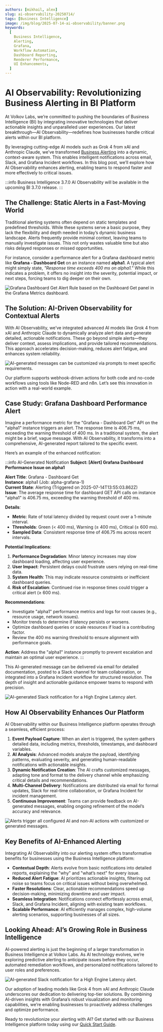 ```yaml
---
authors: [mikhail, alex]
slug: ai-observability-20250714/
tags: [Business Intelligence]
image: /img/blog/2025-07-14-ai-observability/banner.png
keywords:
  [
    Business Intelligence,
    Alerting,
    Grafana,
    Workflow Automation,
    Dashboard Reporting,
    Renderer Performance,
    UI Enhancements,
  ]
---
```



# AI Observability: Revolutionizing Business Alerting in BI Platform

At Volkov Labs, we’re committed to pushing the boundaries of Business Intelligence (BI) by integrating innovative technologies that deliver actionable insights and unparalleled user experiences. Our latest breakthrough—AI Observability—redefines how businesses handle critical alerts within our BI platform.

By leveraging cutting-edge AI models such as Grok 4 from xAI and Anthropic Claude, we’ve transformed [Business Alerting](/big/alerting/) into a dynamic, context-aware system. This enables intelligent notifications across email, Slack, and Grafana Incident workflows. In this blog post, we’ll explore how AI Observability enhances alerting, enabling teams to respond faster and more effectively to critical issues.

:::info Business Intelligence 3.7.0
AI Observability will be available in the upcoming BI 3.7.0 release.
:::

## The Challenge: Static Alerts in a Fast-Moving World

Traditional alerting systems often depend on static templates and predefined thresholds. While these systems serve a basic purpose, they lack the flexibility and depth needed in today’s dynamic business landscape. Alerts frequently provide minimal context, leaving teams to manually investigate issues. This not only wastes valuable time but also risks delayed responses or missed opportunities.

For instance, consider a performance alert for a Grafana dashboard metric like **Grafana - Dashboard Get** on an instance named **alpha1**. A typical alert might simply state, _"Response time exceeds 400 ms on alpha1."_ While this indicates a problem, it offers no insight into the severity, potential impact, or next steps, forcing teams to dig deeper on their own.

<Image
  title="Grafana Dashboard Get Alert Rule based on the Dashboard Get panel in the Grafana Metrics dashboard."
  src="/img/blog/2025-07-14-ai-observability/alert-rule.png"
/>

## The Solution: AI-Driven Observability for Contextual Alerts

With AI Observability, we’ve integrated advanced AI models like Grok 4 from xAI and Anthropic Claude to dynamically analyze alert data and generate detailed, actionable notifications. These go beyond simple alerts—they deliver context, assess implications, and provide tailored recommendations. This approach accelerates decision-making, reduces alert fatigue, and enhances system reliability.

<Image
  title="AI-generated messages can be customized via prompts to meet specific requirements."
  src="/img/blog/2025-07-14-ai-observability/action-settings.png"
/>

Our platform supports webhook-driven actions for both code and no-code workflows using tools like Node-RED and n8n. Let’s see this innovation in action with a real-world example.

## Case Study: Grafana Dashboard Performance Alert

Imagine a performance metric for the "Grafana - Dashboard Get" API on the "alpha1" instance triggers an alert. The response time is 406.75 ms, exceeding the warning threshold of 400 ms. In a traditional system, the alert might be a brief, vague message. With AI Observability, it transforms into a comprehensive, AI-generated report tailored to the specific event.

Here’s an example of the enhanced notification:

:::info AI-Generated Notification
**Subject: [Alert] Grafana Dashboard Performance Issue on alpha1**

**Alert Title**: Grafana - Dashboard Get  
**Instance**: alpha1 (Job: alpha-grafana-1)  
**Current State**: Alerting (Triggered on 2025-07-14T13:55:03.862Z)  
**Issue**: The average response time for dashboard GET API calls on instance "alpha1" is 406.75 ms, exceeding the warning threshold of 400 ms.

**Details**:

- **Metric**: Rate of total latency divided by request count over a 1-minute interval.
- **Thresholds**: Green (< 400 ms), Warning (≥ 400 ms), Critical (≥ 600 ms).
- **Sampled Data**: Consistent response time of 406.75 ms across recent intervals.

**Potential Implications**:

1. **Performance Degradation**: Minor latency increases may slow dashboard loading, affecting user experience.
2. **User Impact**: Persistent delays could frustrate users relying on real-time data.
3. **System Health**: This may indicate resource constraints or inefficient dashboard queries.
4. **Risk of Escalation**: Continued rise in response times could trigger a critical alert (≥ 600 ms).

**Recommendations**:

- Investigate "alpha1" performance metrics and logs for root causes (e.g., resource usage, network issues).
- Monitor trends to determine if latency persists or worsens.
- Optimize dashboard queries or scale resources if load is a contributing factor.
- Review the 400 ms warning threshold to ensure alignment with performance goals.

**Action**: Address the "alpha1" instance promptly to prevent escalation and maintain an optimal user experience.
:::

This AI-generated message can be delivered via email for detailed documentation, posted to a Slack channel for team collaboration, or integrated into a Grafana Incident workflow for structured resolution. The depth of insight and actionable guidance empower teams to respond with precision.

<Image
  title="AI-generated Slack notification for a High Engine Latency alert."
  src="/img/blog/2025-07-14-ai-observability/event-notification.png"
/>

## How AI Observability Enhances Our Platform

AI Observability within our Business Intelligence platform operates through a seamless, efficient process:

1. **Event Payload Capture**: When an alert is triggered, the system gathers detailed data, including metrics, thresholds, timestamps, and dashboard variables.
2. **AI Analysis**: Advanced models analyze the payload, identifying patterns, evaluating severity, and generating human-readable notifications with actionable insights.
3. **Dynamic Notification Creation**: The AI crafts customized messages, adapting tone and format to the delivery channel while emphasizing critical details and recommendations.
4. **Multi-Channel Delivery**: Notifications are distributed via email for formal updates, Slack for real-time collaboration, or Grafana Incident for incident management.
5. **Continuous Improvement**: Teams can provide feedback on AI-generated messages, enabling ongoing refinement of the model’s accuracy and relevance.

<Image
  title="Alerts trigger all configured AI and non-AI actions with customized or generated messages."
  src="/img/blog/2025-07-14-ai-observability/alert-action.png"
/>

## Key Benefits of AI-Enhanced Alerting

Integrating AI Observability into our alerting system offers transformative benefits for businesses using the Business Intelligence platform:

- **Contextual Depth**: Alerts evolve from basic notifications into detailed reports, explaining the "why" and "what’s next" for every issue.
- **Reduced Alert Fatigue**: AI prioritizes actionable insights, filtering out noise so teams focus on critical issues without being overwhelmed.
- **Faster Resolutions**: Clear, actionable recommendations speed up decision-making, minimizing downtime and user impact.
- **Seamless Integration**: Notifications connect effortlessly across email, Slack, and Grafana Incident, aligning with existing team workflows.
- **Scalable Performance**: AI efficiently manages complex, high-volume alerting scenarios, supporting businesses of all sizes.

## Looking Ahead: AI’s Growing Role in Business Intelligence

AI-powered alerting is just the beginning of a larger transformation in Business Intelligence at Volkov Labs. As AI technology evolves, we’re exploring predictive alerting to anticipate issues before they occur, automated remediation workflows, and personalized notifications tailored to user roles and preferences.

<Image
  title="AI-generated Slack notification for a High Engine Latency alert."
  src="/img/blog/2025-07-14-ai-observability/slack-notification.png"
/>

Our adoption of leading models like Grok 4 from xAI and Anthropic Claude underscores our dedication to delivering top-tier solutions. By combining AI-driven insights with Grafana’s robust visualization and monitoring capabilities, we’re enabling businesses to proactively address challenges and optimize performance.

Ready to revolutionize your alerting with AI? Get started with our Business Intelligence platform today using our [Quick Start Guide](/big/quick-start/).

<GettingStarted />

<Feedback />
